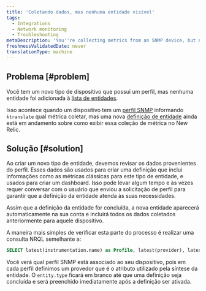 ```yaml
---
title: 'Coletando dados, mas nenhuma entidade visível'
tags:
  - Integrations
  - Network monitoring
  - Troubleshooting
metaDescription: 'You''re collecting metrics from an SNMP device, but no entity is being created in New Relic.'
freshnessValidatedDate: never
translationType: machine
---
```


## Problema [#problem]

Você tem um novo tipo de dispositivo que possui um perfil, mas nenhuma entidade foi adicionada à [lista de entidades](/docs/new-relic-solutions/new-relic-one/core-concepts/new-relic-explorer-view-performance-across-apps-services-hosts#find).

Isso acontece quando um dispositivo tem um [perfil SNMP](https://github.com/kentik/snmp-profiles) informando `ktranslate` qual métrica coletar, mas uma nova [definição de entidade](https://github.com/newrelic/entity-definitions) ainda está em andamento sobre como exibir essa coleção de métrica no New Relic.

## Solução [#solution]

Ao criar um novo tipo de entidade, devemos revisar os dados provenientes do perfil. Esses dados são usados para criar uma definição que inclui informações como as métricas clássicas para este tipo de entidade, e usados para criar um dashboard. Isso pode levar algum tempo e às vezes requer conversar com o usuário que enviou a solicitação de perfil para garantir que a definição da entidade atenda às suas necessidades.

Assim que a definição da entidade for concluída, a nova entidade aparecerá automaticamente na sua conta e incluirá todos os dados coletados anteriormente para aquele dispositivo.

A maneira mais simples de verificar esta parte do processo é realizar uma consulta NRQL semelhante a:

```sql
SELECT latest(instrumentation.name) as Profile, latest(provider), latest(entity.type) as EntityType FROM Metric WHERE instrumentation.name not in ('heartbeat','ktranslate') AND device_name = 'myDevice'
```

Você verá qual perfil SNMP está associado ao seu dispositivo, pois em cada perfil definimos um provedor que é o atributo utilizado pela síntese da entidade. O `entity.type` ficará em branco até que uma definição seja concluída e será preenchido imediatamente após a definição ser ativada.